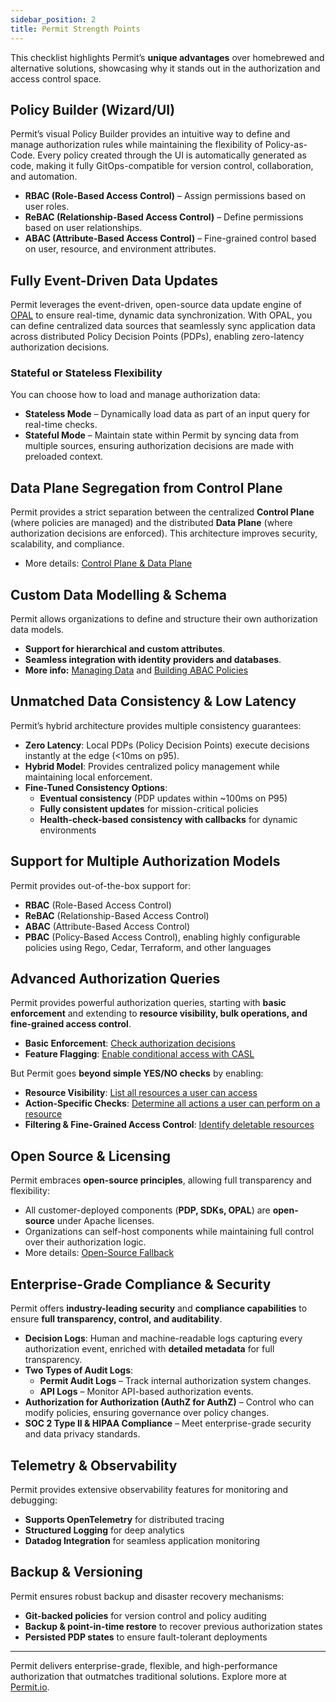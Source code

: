 ```yaml
---
sidebar_position: 2
title: Permit Strength Points
---
```


This checklist highlights Permit’s **unique advantages** over homebrewed and alternative solutions, showcasing why it stands
out in the authorization and access control space.

## Policy Builder (Wizard/UI)

Permit’s visual Policy Builder provides an intuitive way to define and manage authorization rules while maintaining the
flexibility of Policy-as-Code. Every policy created through the UI is automatically generated as code, making it fully
GitOps-compatible for version control, collaboration, and automation.

- **RBAC (Role-Based Access Control)** – Assign permissions based on user roles.
- **ReBAC (Relationship-Based Access Control)** – Define permissions based on user relationships.
- **ABAC (Attribute-Based Access Control)** – Fine-grained control based on user, resource, and environment attributes.

## Fully Event-Driven Data Updates

Permit leverages the event-driven, open-source data update engine of [OPAL](https://github.com/permitio/opal)
to ensure real-time, dynamic data synchronization.
With OPAL, you can define centralized data sources that seamlessly sync application data across distributed Policy Decision
Points (PDPs), enabling zero-latency authorization decisions.

### Stateful or Stateless Flexibility

You can choose how to load and manage authorization data:

- **Stateless Mode** – Dynamically load data as part of an input query for real-time checks.
- **Stateful Mode** – Maintain state within Permit by syncing data from multiple sources, ensuring authorization decisions are
  made with preloaded context.

## Data Plane Segregation from Control Plane

Permit provides a strict separation between the centralized **Control Plane** (where policies are managed) and the distributed
**Data Plane** (where authorization decisions are enforced). This architecture improves security, scalability, and compliance.

- More details: [Control Plane & Data Plane](/concepts/control-plane-and-data-plane)

## Custom Data Modelling & Schema

Permit allows organizations to define and structure their own authorization data models.

- **Support for hierarchical and custom attributes**.
- **Seamless integration with identity providers and databases**.
- **More info:** [Managing Data](/how-to/manage-data/loading-data) and [Building ABAC Policies](/how-to/build-policies/abac/building-abac-policy)

## Unmatched Data Consistency & Low Latency

Permit’s hybrid architecture provides multiple consistency guarantees:

- **Zero Latency**: Local PDPs (Policy Decision Points) execute decisions instantly at the edge (<10ms on p95).
- **Hybrid Model**: Provides centralized policy management while maintaining local enforcement.
- **Fine-Tuned Consistency Options**:
  - **Eventual consistency** (PDP updates within ~100ms on P95)
  - **Fully consistent updates** for mission-critical policies
  - **Health-check-based consistency with callbacks** for dynamic environments

## Support for Multiple Authorization Models

Permit provides out-of-the-box support for:

- **RBAC** (Role-Based Access Control)
- **ReBAC** (Relationship-Based Access Control)
- **ABAC** (Attribute-Based Access Control)
- **PBAC** (Policy-Based Access Control), enabling highly configurable policies using Rego, Cedar, Terraform, and other languages

## Advanced Authorization Queries

Permit provides powerful authorization queries, starting with **basic enforcement** and extending to **resource visibility,
bulk operations, and fine-grained access control**.

- **Basic Enforcement**: [Check authorization decisions](/how-to/enforce-permissions/check)
- **Feature Flagging**: [Enable conditional access with CASL](/integrations/feature-flagging/casl)

But Permit goes **beyond simple YES/NO checks** by enabling:

- **Resource Visibility**: [List all resources a user can access](/how-to/enforce-permissions/user-permissions)
- **Action-Specific Checks**: [Determine all actions a user can perform on a resource](/how-to/enforce-permissions/bulk-check)
- **Filtering & Fine-Grained Access Control**: [Identify deletable resources](/how-to/enforce-permissions/data-filtering)

## Open Source & Licensing

Permit embraces **open-source principles**, allowing full transparency and flexibility:

- All customer-deployed components (**PDP, SDKs, OPAL**) are **open-source** under Apache licenses.
- Organizations can self-host components while maintaining full control over their authorization logic.
- More details: [Open-Source Fallback](/concepts/oss-fallback/)

## Enterprise-Grade Compliance & Security

Permit offers **industry-leading security** and **compliance capabilities** to ensure **full transparency, control, and
auditability**.

- **Decision Logs**: Human and machine-readable logs capturing every authorization event, enriched with **detailed metadata**
  for full transparency.
- **Two Types of Audit Logs**:
  - **Permit Audit Logs** – Track internal authorization system changes.
  - **API Logs** – Monitor API-based authorization events.
- **Authorization for Authorization (AuthZ for AuthZ)** – Control who can modify policies, ensuring governance over policy
  changes.
- **SOC 2 Type II & HIPAA Compliance** – Meet enterprise-grade security and data privacy standards.

## Telemetry & Observability

Permit provides extensive observability features for monitoring and debugging:

- **Supports OpenTelemetry** for distributed tracing
- **Structured Logging** for deep analytics
- **Datadog Integration** for seamless application monitoring

## Backup & Versioning

Permit ensures robust backup and disaster recovery mechanisms:

- **Git-backed policies** for version control and policy auditing
- **Backup & point-in-time restore** to recover previous authorization states
- **Persisted PDP states** to ensure fault-tolerant deployments

---

Permit delivers enterprise-grade, flexible, and high-performance authorization that outmatches traditional solutions.
Explore more at [Permit.io](https://permit.io).
